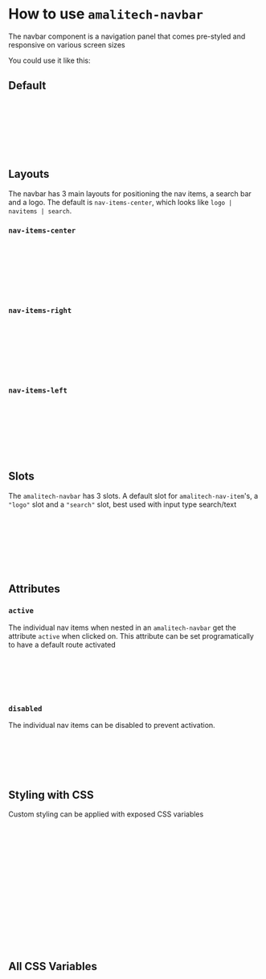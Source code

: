 
<Meta of={NavStories} />

# How to use `amalitech-navbar`

The navbar component is a navigation panel that comes pre-styled and responsive on various screen sizes

You could use it like this:

## Default

<Canvas of={NavStories.Default} />

```html
<amalitech-navbar>
    <a href="https://amalitech.com/" slot="logo">AMALIT<span>E</span>CH</a>
    <amalitech-nav-item><a href="/">Home</a></amalitech-nav-item>
    <amalitech-nav-item><a href="/about">About</a></amalitech-nav-item>
    <amalitech-nav-item><a href="/contact">Contact</a></amalitech-nav-item>
    <input  slot="search"  type="search" placeholder="search...">
</amalitech-navbar>
```

## Layouts

The navbar has 3 main layouts for positioning the nav items, a search bar and a logo. The default is `nav-items-center`, which looks like `logo | navitems | search`.

### `nav-items-center`

<Canvas of={NavStories.Default} />

```html
<amalitech-navbar layout="nav-items-center">
    <a href="https://amalitech.com/" slot="logo">AMALIT<span>E</span>CH</a>
    <amalitech-nav-item><a href="/">Home</a></amalitech-nav-item>
    <amalitech-nav-item><a href="/about">About</a></amalitech-nav-item>
    <amalitech-nav-item><a href="/contact">Contact</a></amalitech-nav-item>
    <input  slot="search"  type="search" placeholder="search...">
</amalitech-navbar>
```

### `nav-items-right`

<Canvas of={NavStories.LayoutNavItemsRight} />

```html
<amalitech-navbar layout="nav-items-right">
    <a href="https://amalitech.com/" slot="logo">AMALIT<span>E</span>CH</a>
    <amalitech-nav-item><a href="/">Home</a></amalitech-nav-item>
    <amalitech-nav-item><a href="/about">About</a></amalitech-nav-item>
    <amalitech-nav-item><a href="/contact">Contact</a></amalitech-nav-item>
    <input  slot="search"  type="search" placeholder="search...">
</amalitech-navbar>
```

### `nav-items-left`

<Canvas of={NavStories.LayoutNavItemsLeft} />

```html
<amalitech-navbar layout="nav-items-left">
    <a href="https://amalitech.com/" slot="logo">AMALIT<span>E</span>CH</a>
    <amalitech-nav-item><a href="/">Home</a></amalitech-nav-item>
    <amalitech-nav-item><a href="/about">About</a></amalitech-nav-item>
    <amalitech-nav-item><a href="/contact">Contact</a></amalitech-nav-item>
    <input  slot="search"  type="search" placeholder="search...">
</amalitech-navbar>
```

## Slots

The `amalitech-navbar` has 3 slots. A default slot for `amalitech-nav-item`'s, a `"logo"` slot and a `"search"` slot, best used with input type search/text

```html
<amalitech-navbar>
    <amalitech-nav-item><a href="/">Home</a></amalitech-nav-item>
    <amalitech-nav-item><a href="/about">About</a></amalitech-nav-item>
    <amalitech-nav-item><a href="/contact">Contact</a></amalitech-nav-item>
    <a href="https://amalitech.com/" slot="logo">AMALIT<span>E</span>CH</a>
    <input  slot="search"  type="search" placeholder="search...">
</amalitech-navbar>
```

## Attributes

### `active`

The individual nav items when nested in an `amalitech-navbar` get the attribute `active` when clicked on. This attribute can be set programatically to have a default route activated

```html
<amalitech-navbar>
    <amalitech-nav-item active><a href="/">Home</a></amalitech-nav-item>
    <amalitech-nav-item><a href="/about">About</a></amalitech-nav-item>
    <amalitech-nav-item><a href="/contact">Contact</a></amalitech-nav-item>
</amalitech-navbar>
```

### `disabled`

The individual nav items can be disabled to prevent activation.

```html
<amalitech-navbar>
    <amalitech-nav-item><a href="/">Home</a></amalitech-nav-item>
    <amalitech-nav-item><a href="/about">About</a></amalitech-nav-item>
    <amalitech-nav-item disabled><a href="/contact">Contact</a></amalitech-nav-item>
</amalitech-navbar>
```

## Styling with CSS

Custom styling can be applied with exposed CSS variables

```html
<head>
    amalitech-navbar {
        --nav-bg-color: violet;
        --nav-item-active-font-size: 1rem;
        --nav-item-active-color: red;
        --nav-menu-icon-color: blue;
        --nav-font-family: "Work Sans";
    }
</head>
<body>
    <amalitech-navbar>
        <amalitech-nav-item><a href="/">Home</a></amalitech-nav-item>
        <amalitech-nav-item><a href="/about">About</a></amalitech-nav-item>
        <amalitech-nav-item><a href="/contact">Contact</a></amalitech-nav-item>
    </amalitech-navbar>
</body>
```

## All CSS Variables

```css
amalitech-navbar {
    /* Colors */
    --nav-bg-color: #fff;
    --nav-item-active-color: #dd5928;
    /** mobile **/
    --nav-menu-icon-color: #dd5928;
    --nav-dropdown-bg-color: #fff;
    --nav-menu-close-color: #dd5928;

    /* Fonts */
    --nav-font-family: "Work Sans", sans-serif;
    --nav-item-font-size: 1.25rem;
    --nav-item-active-font-size: 1.25rem;

    /* Spacing */
    --nav-item-gap: 1.5rem;

    }
```